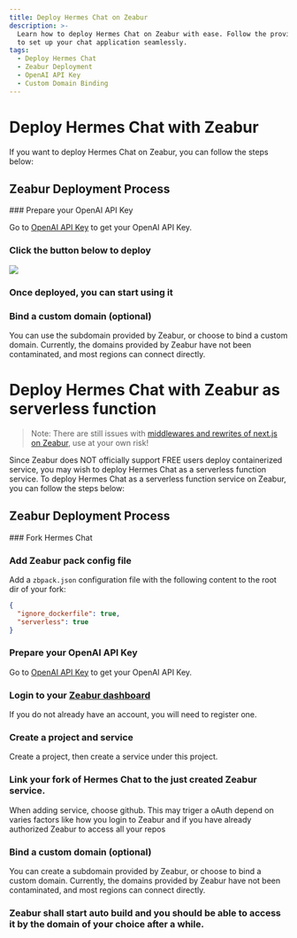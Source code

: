 ```yaml
---
title: Deploy Hermes Chat on Zeabur
description: >-
  Learn how to deploy Hermes Chat on Zeabur with ease. Follow the provided steps
  to set up your chat application seamlessly.
tags:
  - Deploy Hermes Chat
  - Zeabur Deployment
  - OpenAI API Key
  - Custom Domain Binding
---
```


# Deploy Hermes Chat with Zeabur

If you want to deploy Hermes Chat on Zeabur, you can follow the steps below:

## Zeabur Deployment Process

<Steps>
  ### Prepare your OpenAI API Key

  Go to [OpenAI API Key](https://platform.openai.com/account/api-keys) to get your OpenAI API Key.

  ### Click the button below to deploy

  [![][deploy-button-image]][deploy-link]

  ### Once deployed, you can start using it

  ### Bind a custom domain (optional)

  You can use the subdomain provided by Zeabur, or choose to bind a custom domain. Currently, the domains provided by Zeabur have not been contaminated, and most regions can connect directly.
</Steps>

# Deploy Hermes Chat with Zeabur as serverless function

> Note: There are still issues with [middlewares and rewrites of next.js on Zeabur](https://github.com/hermeslabs/hermes-chat/pull/2775?notification_referrer_id=NT_kwDOAdi2DrQxMDkyODQ4MDc2NTozMDk3OTU5OA#issuecomment-2146713899), use at your own risk!

Since Zeabur does NOT officially support FREE users deploy containerized service, you may wish to deploy Hermes Chat as a serverless function service. To deploy Hermes Chat as a serverless function service on Zeabur, you can follow the steps below:

## Zeabur Deployment Process

<Steps>
  ### Fork Hermes Chat

  ### Add Zeabur pack config file

  Add a `zbpack.json` configuration file with the following content to the root dir of your fork:

  ```json
  {
    "ignore_dockerfile": true,
    "serverless": true
  }
  ```

  ### Prepare your OpenAI API Key

  Go to [OpenAI API Key](https://platform.openai.com/account/api-keys) to get your OpenAI API Key.

  ### Login to your [Zeabur dashboard](https://dash.zeabur.com)

  If you do not already have an account, you will need to register one.

  ### Create a project and service

  Create a project, then create a service under this project.

  ### Link your fork of Hermes Chat to the just created Zeabur service.

  When adding service, choose github. This may triger a oAuth depend on varies factors like how you login to Zeabur and if you have already authorized Zeabur to access all your repos

  ### Bind a custom domain (optional)

  You can create a subdomain provided by Zeabur, or choose to bind a custom domain. Currently, the domains provided by Zeabur have not been contaminated, and most regions can connect directly.

  ### Zeabur shall start auto build and you should be able to access it by the domain of your choice after a while.
</Steps>

[deploy-button-image]: https://zeabur.com/button.svg
[deploy-link]: https://zeabur.com/templates/VZGGTI
